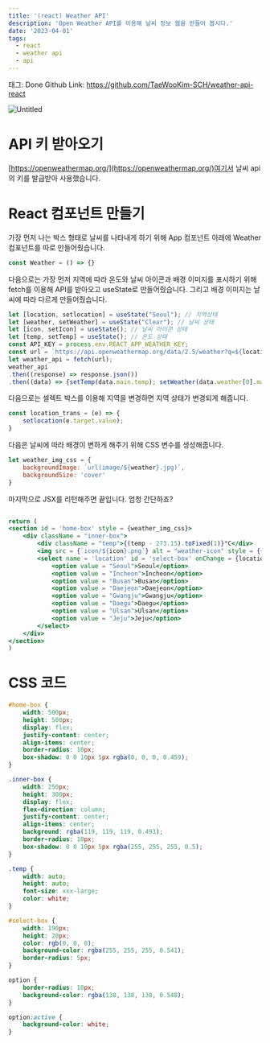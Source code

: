 ```yaml
---
title: '(react) Weather API'
description: 'Open Weather API를 이용해 날씨 정보 웹을 만들어 봅시다.'
date: '2023-04-01'
tags:
  - react
  - weather api
  - api
---
```


태그: Done
Github Link: https://github.com/TaeWooKim-SCH/weather-api-react

![Untitled](%5BReact%5D%20Weather%20API%20f826d5129d8f4cf4b7039cc1dea56057/Untitled.png)

# API 키 받아오기

[https://openweathermap.org/](https://openweathermap.org/)여기서 날씨 api의 키를 발급받아 사용했습니다.

# React 컴포넌트 만들기

가장 먼저 나는 박스 형태로 날씨를 나타내게 하기 위해 App 컴포넌트 아래에 Weather 컴포넌트를 따로 만들어줬습니다.

```jsx
const Weather = () => {}
```

다음으로는 가장 먼저 지역에 따라 온도와 날씨 아이콘과 배경 이미지를 표시하기 위해 fetch를 이용해 API를 받아오고 useState로 만들어줬습니다. 그리고 배경 이미지는 날씨에 따라 다르게 만들어줬습니다.

```jsx
let [location, setlocation] = useState("Seoul"); // 지역상태
let [weather, setWeather] = useState("Clear"); // 날씨 상태
let [icon, setIcon] = useState(); // 날씨 아이콘 상태
let [temp, setTemp] = useState(); // 온도 상태
const API_KEY = process.env.REACT_APP_WEATHER_KEY;
const url = `https://api.openweathermap.org/data/2.5/weather?q=${location}&appid=${API_KEY}`
let weather_api = fetch(url);
weather_api
.then((response) => response.json())
.then((data) => {setTemp(data.main.temp); setWeather(data.weather[0].main); setIcon(data.weather[0].icon)})
```

 

다음으로는 셀렉트 박스를 이용해 지역을 변경하면 지역 상태가 변경되게 해줍니다.

```jsx
const location_trans = (e) => {
	setlocation(e.target.value);
}
```

다음은 날씨에 따라 배경이 변하게 해주기 위해 CSS 변수를 생성해줍니다.

```jsx
let weather_img_css = {
	backgroundImage: `url(image/${weather}.jpg)`,
	backgroundSize: 'cover'
}
```

마지막으로 JSX를 리턴해주면 끝입니다. 엄청 간단하죠?

```jsx

return (
<section id = 'home-box' style = {weather_img_css}>
	<div className = "inner-box">
		<div className = "temp">{(temp - 273.15).toFixed(1)}°C</div>
		<img src = {`icon/${icon}.png`} alt = "weather-icon" style = {{width: '50px', height: '50px'}}></img>
		<select name = 'location' id = 'select-box' onChange = {location_trans}>
			<option value = "Seoul">Seoul</option>
			<option value = "Incheon">Incheon</option>
			<option value = "Busan">Busan</option>
			<option value = "Daejeon">Daejeon</option>
			<option value = "Gwangju">Gwangju</option>
			<option value = "Daegu">Daegu</option>
			<option value = "Ulsan">Ulsan</option>
			<option value = "Jeju">Jeju</option>
		</select> 
	</div>
</section>
)
```

# CSS 코드

```css
#home-box {
    width: 500px;
    height: 500px;
    display: flex;
    justify-content: center;
    align-items: center;
    border-radius: 10px;
    box-shadow: 0 0 10px 5px rgba(0, 0, 0, 0.459);
}

.inner-box {
    width: 250px;
    height: 300px;
    display: flex;
    flex-direction: column;
    justify-content: center;
    align-items: center;
    background: rgba(119, 119, 119, 0.493);
    border-radius: 10px;
    box-shadow: 0 0 10px 5px rgba(255, 255, 255, 0.5);
}

.temp {
    width: auto;
    height: auto;
    font-size: xxx-large;
    color: white;
}

#select-box {
    width: 190px;
    height: 20px;
    color: rgb(0, 0, 0);
    background-color: rgba(255, 255, 255, 0.541);
    border-radius: 5px;
}

option {
    border-radius: 10px;
    background-color: rgba(138, 138, 138, 0.548);
}

option:active {
    background-color: white;
}
```